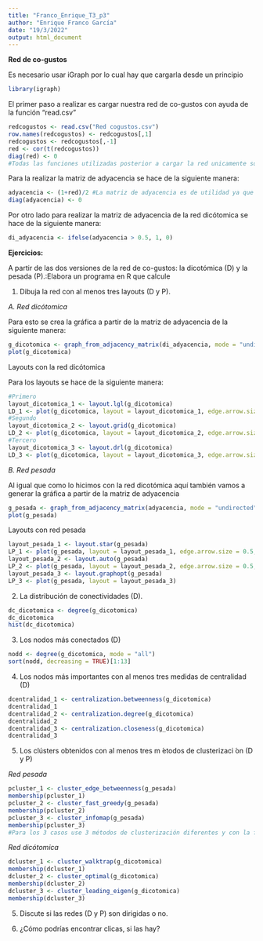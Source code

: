 ---
title: "Franco_Enrique_T3_p3"
author: "Enrique Franco García"
date: "19/3/2022"
output: html_document
---

**Red de co-gustos**

Es necesario usar iGraph por lo cual hay que cargarla desde un principio

```{r}
library(igraph)
```

El primer paso a realizar es cargar nuestra red de co-gustos con ayuda de la función "read.csv"

```{r}
redcogustos <- read.csv("Red cogustos.csv")
row.names(redcogustos) <- redcogustos[,1]
redcogustos <- redcogustos[,-1]
red <- cor(t(redcogustos))
diag(red) <- 0
#Todas las funciones utilizadas posterior a cargar la red unicamente son para ordenar la red y que sea más fácil trabajar con ellas
```

Para la realizar la matriz de adyacencia se hace de la siguiente manera:

```{r}
adyacencia <- (1+red)/2 #La matriz de adyacencia es de utilidad ya que gracias a esta podemos ajustar de mejor manera los datoa
diag(adyacencia) <- 0 
```

Por otro lado para realizar la matriz de adyacencia de la red dicótomica se hace de la siguiente manera:

```{r}
di_adyacencia <- ifelse(adyacencia > 0.5, 1, 0)
```

**Ejercicios:**

A partir de las dos versiones de la red de co-gustos: la dicotómica (D) y la pesada (P).:Elabora un programa en R que calcule

1.  Dibuja la red con al menos tres layouts (D y P).

*A. Red dicótomica*

Para esto se crea la gráfica a partir de la matriz de adyacencia de la siguiente manera:

```{r}
g_dicotomica <- graph_from_adjacency_matrix(di_adyacencia, mode = "undirected")
plot(g_dicotomica)
```

Layouts con la red dicótomica

Para los layouts se hace de la siguiente manera:

```{r}
#Primero
layout_dicotomica_1 <- layout.lgl(g_dicotomica)
LD_1 <- plot(g_dicotomica, layout = layout_dicotomica_1, edge.arrow.size = 0.5, vertex.sizes = 5)
#Segundo
layout_dicotomica_2 <- layout.grid(g_dicotomica)
LD_2 <- plot(g_dicotomica, layout = layout_dicotomica_2, edge.arrow.size = 0.5, vertex.sizes = 5)
#Tercero
layout_dicotomica_3 <- layout.drl(g_dicotomica)
LD_3 <- plot(g_dicotomica, layout = layout_dicotomica_3, edge.arrow.size = 0.5, vertex.sizes = 5)
```

*B. Red pesada*

Al igual que como lo hicimos con la red dicotómica aquí también vamos a generar la gráfica a partir de la matriz de adyacencia

```{r}
g_pesada <- graph_from_adjacency_matrix(adyacencia, mode = "undirected")
plot(g_pesada)
```

Layouts con red pesada

```{r}
layout_pesada_1 <- layout.star(g_pesada)
LP_1 <- plot(g_pesada, layout = layout_pesada_1, edge.arrow.size = 0.5, vertex.sizes = 5)
layout_pesada_2 <- layout.auto(g_pesada)
LP_2 <- plot(g_pesada, layout = layout_pesada_2, edge.arrow.size = 0.5, vertex.sizes = 5)
layout_pesada_3 <- layout.graphopt(g_pesada)
LP_3 <- plot(g_pesada, layout = layout_pesada_3)
```

2.  La distribución de conectividades (D).

```{r}
dc_dicotomica <- degree(g_dicotomica)
dc_dicotomica
hist(dc_dicotomica)
```

3.  Los nodos más conectados (D)

```{r}
nodd <- degree(g_dicotomica, mode = "all")
sort(nodd, decreasing = TRUE)[1:13]
```

4.  Los nodos más importantes con al menos tres medidas de centralidad (D)

```{r}
dcentralidad_1 <- centralization.betweenness(g_dicotomica)
dcentralidad_1
dcentralidad_2 <- centralization.degree(g_dicotomica)
dcentralidad_2
dcentralidad_3 <- centralization.closeness(g_dicotomica)
dcentralidad_3
```

5.  Los clústers obtenidos con al menos tres m ́etodos de clusterizaci ́on (D y P)

*Red pesada*

```{r}
pcluster_1 <- cluster_edge_betweenness(g_pesada)
membership(pcluster_1)
pcluster_2 <- cluster_fast_greedy(g_pesada)
membership(pcluster_2)
pcluster_3 <- cluster_infomap(g_pesada)
membership(pcluster_3)
#Para los 3 casos use 3 métodos de clusterización diferentes y con la función membership podía ver que contenía cada uno de ellos
```

*Red dicótomica*

```{r}
dcluster_1 <- cluster_walktrap(g_dicotomica)
membership(dcluster_1)
dcluster_2 <- cluster_optimal(g_dicotomica)
membership(dcluster_2)
dcluster_3 <- cluster_leading_eigen(g_dicotomica)
membership(dcluster_3)
```

5.  Discute si las redes (D y P) son dirigidas o no.

6.  ¿Cómo podrías encontrar clicas, si las hay?
